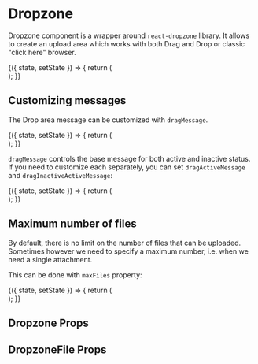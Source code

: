 


<Meta title="Forms/Components/Dropzone" component={Dropzone} />

# Dropzone

Dropzone component is a wrapper around `react-dropzone` library.
It allows to create an upload area which works with both Drag and Drop or classic "click here" browser.

<Canvas>
    <Story name="Default">
        <FormsStoryWrapper initialState={{ full_name: '' }}>
            {({ state, setState }) => {
                return (
                    <div style={{ width: 400 }}>
                        <Field label="Documents">
                            <Dropzone
                                initialFiles={[
                                    { name: 'First file.pdf' },
                                    { name: 'My profile picture.jpg' },
                                ]}
                            />
                        </Field>
                    </div>
                );
            }}
        </FormsStoryWrapper>
    </Story>
</Canvas>

## Customizing messages

The Drop area message can be customized with `dragMessage`.

<Canvas>
    <Story name="Custom Messages">
        <FormsStoryWrapper initialState={{ full_name: '' }}>
            {({ state, setState }) => {
                return (
                    <div style={{ width: 400 }}>
                        <Field label="Documents">
                            <Dropzone
                                dragMessage="Drag the files here and they will be added below"
                                initialFiles={[
                                    { name: 'First file.pdf' },
                                    { name: 'My profile picture.jpg' },
                                ]}
                            />
                        </Field>
                    </div>
                );
            }}
        </FormsStoryWrapper>
    </Story>
</Canvas>

`dragMessage` controls the base message for both active and inactive status. If you need to customize each separately, you can set `dragActiveMessage` and `dragInactiveActiveMessage`:

<Canvas>
    <Story name="Specific Messages">
        <FormsStoryWrapper initialState={{ full_name: '' }}>
            {({ state, setState }) => {
                return (
                    <div style={{ width: 400 }}>
                        <Field label="Documents">
                            <Dropzone
                                dragActiveMessage="Drop the file!"
                                dragInactiveMessage="Drag a file in this zone here"
                                initialFiles={[
                                    { name: 'First file.pdf' },
                                    { name: 'My profile picture.jpg' },
                                ]}
                            />
                        </Field>
                    </div>
                );
            }}
        </FormsStoryWrapper>
    </Story>
</Canvas>

## Maximum number of files

By default, there is no limit on the number of files that can be uploaded.
Sometimes however we need to specify a maximum number, i.e. when we need a single attachment.

This can be done with `maxFiles` property:

<Canvas>
    <Story name="Max Files">
        <FormsStoryWrapper initialState={{ full_name: '' }}>
            {({ state, setState }) => {
                return (
                    <div style={{ width: 400 }}>
                        <Field label="Documents">
                            <Dropzone maxFiles={1} initialFiles={[{ name: 'First file.pdf' }]} />
                        </Field>
                    </div>
                );
            }}
        </FormsStoryWrapper>
    </Story>
</Canvas>

## Dropzone Props

<ArgsTable of={Dropzone} />

## DropzoneFile Props

<ArgsTable of={DropzoneFile} />

